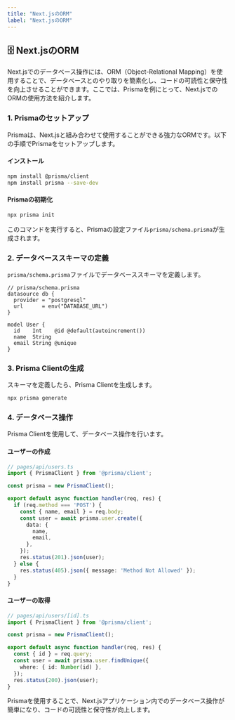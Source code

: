 ```yaml
---
title: "Next.jsのORM"
label: "Next.jsのORM"
---
```


## 🗄️ Next.jsのORM

Next.jsでのデータベース操作には、ORM（Object-Relational Mapping）を使用することで、データベースとのやり取りを簡素化し、コードの可読性と保守性を向上させることができます。ここでは、Prismaを例にとって、Next.jsでのORMの使用方法を紹介します。

### 1. Prismaのセットアップ

Prismaは、Next.jsと組み合わせて使用することができる強力なORMです。以下の手順でPrismaをセットアップします。

#### インストール

```bash
npm install @prisma/client
npm install prisma --save-dev
```

#### Prismaの初期化

```bash
npx prisma init
```

このコマンドを実行すると、Prismaの設定ファイル`prisma/schema.prisma`が生成されます。

### 2. データベーススキーマの定義

`prisma/schema.prisma`ファイルでデータベーススキーマを定義します。

```prisma
// prisma/schema.prisma
datasource db {
  provider = "postgresql"
  url      = env("DATABASE_URL")
}

model User {
  id    Int    @id @default(autoincrement())
  name  String
  email String @unique
}
```

### 3. Prisma Clientの生成

スキーマを定義したら、Prisma Clientを生成します。

```bash
npx prisma generate
```

### 4. データベース操作

Prisma Clientを使用して、データベース操作を行います。

#### ユーザーの作成

```typescript
// pages/api/users.ts
import { PrismaClient } from '@prisma/client';

const prisma = new PrismaClient();

export default async function handler(req, res) {
  if (req.method === 'POST') {
    const { name, email } = req.body;
    const user = await prisma.user.create({
      data: {
        name,
        email,
      },
    });
    res.status(201).json(user);
  } else {
    res.status(405).json({ message: 'Method Not Allowed' });
  }
}
```

#### ユーザーの取得

```typescript
// pages/api/users/[id].ts
import { PrismaClient } from '@prisma/client';

const prisma = new PrismaClient();

export default async function handler(req, res) {
  const { id } = req.query;
  const user = await prisma.user.findUnique({
    where: { id: Number(id) },
  });
  res.status(200).json(user);
}
```

Prismaを使用することで、Next.jsアプリケーション内でのデータベース操作が簡単になり、コードの可読性と保守性が向上します。
